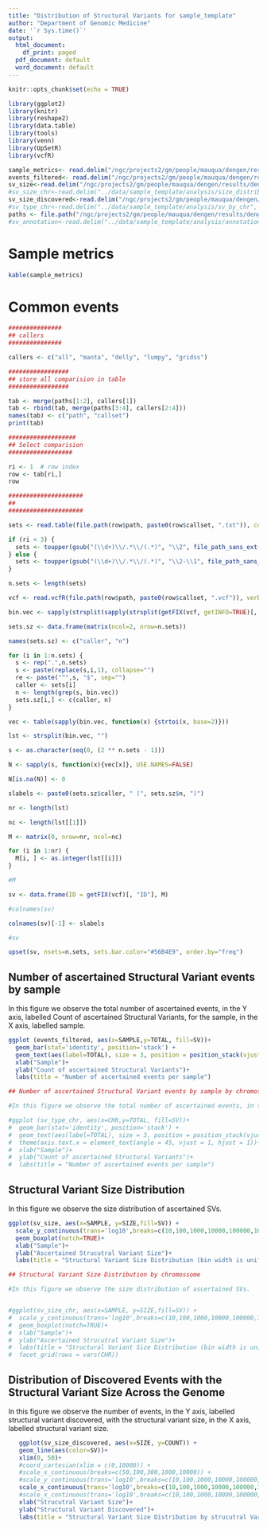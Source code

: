 ```yaml
---
title: "Distribution of Structural Variants for sample_template"
author: "Department of Genomic Medicine"
date: '`r Sys.time()`'
output:
  html_document:
    df_print: paged
  pdf_document: default
  word_document: default
---
```


```r
knitr::opts_chunk$set(echo = TRUE)
```

```r
library(ggplot2)
library(knitr)
library(reshape2)
library(data.table)
library(tools)
library(venn)
library(UpSetR)
library(vcfR)
```

```r
sample_metrics<- read.delim("/ngc/projects2/gm/people/mauqua/dengen/results/dengen_sv/sample_template/analysis/sample_metrics", header = TRUE, sep = "\t")
events_filtered<- read.delim("/ngc/projects2/gm/people/mauqua/dengen/results/dengen_sv/sample_template/analysis/number_events_sample.txt", header = TRUE, sep = "\t")
sv_size<-read.delim("/ngc/projects2/gm/people/mauqua/dengen/results/dengen_sv/sample_template/analysis/size_distribution_events", header = TRUE, sep = "\t")
#sv_size_chr<-read.delim("../data/sample_template/analysis/size_distribution_events_chr", header = TRUE, sep = "\t")
sv_size_discovered<-read.delim("/ngc/projects2/gm/people/mauqua/dengen/results/dengen_sv/sample_template/analysis/sv_size_discovered", header = TRUE, sep = "\t")
#sv_type_chr<-read.delim("../data/sample_template/analysis/sv_by_chr", header = TRUE, sep = "\t")
paths <- file.path("/ngc/projects2/gm/people/mauqua/dengen/results/dengen_sv/sample_template/analysis/")
#sv_annotation<-read.delim("../data/sample_template/analysis/annotation_counts", header = TRUE, sep = "\t")
```


# Sample metrics

```r
kable(sample_metrics)
```

# Common events

```r

###############
## callers
###############

callers <- c("all", "manta", "delly", "lumpy", "gridss")

#################
## store all comparision in table
#################

tab <- merge(paths[1:2], callers[1])
tab <- rbind(tab, merge(paths[3:4], callers[2:4]))
names(tab) <- c("path", "callset")
print(tab)

###################
## Select comparision 
##################

ri <- 1  # row index
row <- tab[ri,]
row

#####################
## 
#####################

sets <- read.table(file.path(row$path, paste0(row$callset, ".txt")), colClasses="character")

if (ri < 3) {
  sets <- toupper(gsub("(\\d+)\\/.*\\/(.*)", "\\2", file_path_sans_ext(sets$V1)))
} else {
  sets <- toupper(gsub("(\\d+)\\/.*\\/(.*)", "\\2-\\1", file_path_sans_ext(sets$V1)))
}

n.sets <- length(sets)

vcf <- read.vcfR(file.path(row$path, paste0(row$callset, ".vcf")), verbose = FALSE)

bin.vec <- sapply(strsplit(sapply(strsplit(getFIX(vcf, getINFO=TRUE)[, 'INFO'], ";"), function(x) {x[2]}), "="), function (x) {x[2]})

sets.sz <- data.frame(matrix(ncol=2, nrow=n.sets))

names(sets.sz) <- c("caller", "n")

for (i in 1:n.sets) {
  s <- rep(".",n.sets)
  s <- paste(replace(s,i,1), collapse="")
  re <- paste("^",s, "$", sep="")
  caller <- sets[i]
  n <- length(grep(s, bin.vec))
  sets.sz[i,] <- c(caller, n)
}

vec <- table(sapply(bin.vec, function(x) {strtoi(x, base=2)}))

lst <- strsplit(bin.vec, "")

s <- as.character(seq(0, (2 ** n.sets - 1)))

N <- sapply(s, function(x){vec[x]}, USE.NAMES=FALSE)

N[is.na(N)] <- 0

slabels <- paste0(sets.sz$caller, " (", sets.sz$n, ")")

```


```r


nr <- length(lst)

nc <- length(lst[[1]])

M <- matrix(0, nrow=nr, ncol=nc)

for (i in 1:nr) {
  M[i, ] <- as.integer(lst[[i]])
}

#M

sv <- data.frame(ID = getFIX(vcf)[, "ID"], M)

#colnames(sv)

colnames(sv)[-1] <- slabels

```


```r
#sv

upset(sv, nsets=n.sets, sets.bar.color="#56B4E9", order.by="freq")

```

## Number of ascertained Structural Variant events by sample

In this figure we observe the total number of ascertained events, in the Y axis, labelled Count of ascertained Structural Variants, for the sample, in the X axis, labelled sample.

```r
ggplot (events_filtered, aes(x=SAMPLE,y=TOTAL, fill=SV))+
  geom_bar(stat='identity', position='stack') + 
  geom_text(aes(label=TOTAL), size = 3, position = position_stack(vjust = 0.5))+
  xlab("Sample")+
  ylab("Count of ascertained Structural Variants")+
  labs(title = "Number of ascertained events per sample")
```


```r


## Number of ascertained Structural Variant events by sample by chromossome

#In this figure we observe the total number of ascertained events, in the Y axis, labelled Count of ascertained Structural #Variants, for the sample, in the X axis, labelled sample.

#ggplot (sv_type_chr, aes(x=CHR,y=TOTAL, fill=SV))+
#  geom_bar(stat='identity', position='stack') + 
#  geom_text(aes(label=TOTAL), size = 3, position = position_stack(vjust = 0.5))+
#  theme(axis.text.x = element_text(angle = 45, vjust = 1, hjust = 1))+
#  xlab("Sample")+
#  ylab("Count of ascertained Structural Variants")+
#  labs(title = "Number of ascertained events per sample")
```

## Structural Variant Size Distribution

In this figure we observe the size distribution of ascertained SVs.

```r
ggplot(sv_size, aes(x=SAMPLE, y=SIZE,fill=SV)) +
  scale_y_continuous(trans='log10',breaks=c(10,100,1000,10000,100000,1000000,10000000,100000000),labels = c("10bp","100bp","1k","10k","100K","1MB","10MB","100MB"))+
  geom_boxplot(notch=TRUE)+
  xlab("Sample")+
  ylab("Ascertained Strucutral Variant Size")+
  labs(title = "Structural Variant Size Distribution (bin width is uniform in log-scale)")
```


```r
## Structural Variant Size Distribution by chromossome

#In this figure we observe the size distribution of ascertained SVs.


#ggplot(sv_size_chr, aes(x=SAMPLE, y=SIZE,fill=SV)) +
#  scale_y_continuous(trans='log10',breaks=c(10,100,1000,10000,100000,1000000,10000000,100000000),labels = c("10bp","100bp","1k","10k","100K","1MB","10MB","100MB"))+
#  geom_boxplot(notch=TRUE)+
#  xlab("Sample")+
#  ylab("Ascertained Strucutral Variant Size")+
#  labs(title = "Structural Variant Size Distribution (bin width is uniform in log-scale)")+
#  facet_grid(rows = vars(CHR))
```


## Distribution of Discovered Events with the Structural Variant Size Across the Genome

In this figure we observe the number of events, in the Y axis, labelled structural variant discovered, with the structural variant size, in the X axis, labelled structural variant size.

```r
   ggplot(sv_size_discovered, aes(x=SIZE, y=COUNT)) +
   geom_line(aes(color=SV))+
   xlim(0, 50)+
   #coord_cartesian(xlim = c(0,10000)) +
   #scale_x_continuous(breaks=c(50,100,300,1000,10000)) +
   #scale_y_continuous(trans='log10',breaks=c(10,100,1000,10000,100000,1000000,10000000,100000000),labels = c("10bp","100bp","1k","10k","100K","1MB","10MB","100MB")) +
   scale_x_continuous(trans='log10',breaks=c(10,100,1000,10000,100000,1000000),labels = c("10bp","100bp","1k","10k","100K","1MB")) +
   #scale_x_continuous(trans='log10',breaks=c(10,100,1000,10000,100000,1000000,10000000,100000000),labels = c("10bp","100bp","1k","10k","100K","1MB","10MB","100MB")) +
   xlab("Strucutral Variant Size")+
   ylab("Structural Variant Discovered")+
   labs(title = "Structural Variant Size Distribution by strucutral Variant Discovered")
```

